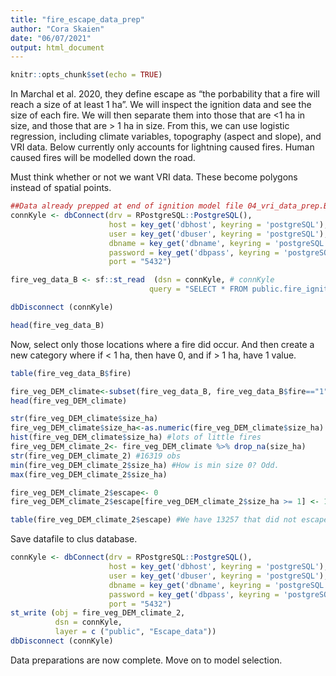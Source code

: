```yaml
---
title: "fire_escape_data_prep"
author: "Cora Skaien"
date: "06/07/2021"
output: html_document
---
```


```r
knitr::opts_chunk$set(echo = TRUE)
```


In Marchal et al. 2020, they define escape as "the porbability that a fire will reach a size of at least 1 ha". We will inspect the ignition data and see the size of each fire. We will then separate them into those that are <1 ha in size, and those that are > 1 ha in size. From this, we can use logistic regression, including climate variables, topography (aspect and slope), and VRI data. Below currently only accounts for lightning caused fires. Human caused fires will be modelled down the road.

Must think whether or not we want VRI data. These become polygons instead of spatial points.

```r

##Data already prepped at end of ignition model file 04_vri_data_prep.Bring in data from end of this step.
connKyle <- dbConnect(drv = RPostgreSQL::PostgreSQL(), 
                      host = key_get('dbhost', keyring = 'postgreSQL'),
                      user = key_get('dbuser', keyring = 'postgreSQL'),
                      dbname = key_get('dbname', keyring = 'postgreSQL'),
                      password = key_get('dbpass', keyring = 'postgreSQL'),
                      port = "5432")

fire_veg_data_B <- sf::st_read  (dsn = connKyle, # connKyle
                               query = "SELECT * FROM public.fire_ignitions_veg_climate_B")

dbDisconnect (connKyle)

head(fire_veg_data_B)

```

Now, select only those locations where a fire did occur. And then create a new category where if < 1 ha, then have 0, and if > 1 ha, have 1 value.

```r
table(fire_veg_data_B$fire)

fire_veg_DEM_climate<-subset(fire_veg_data_B, fire_veg_data_B$fire=="1")
head(fire_veg_DEM_climate)

str(fire_veg_DEM_climate$size_ha)
fire_veg_DEM_climate$size_ha<-as.numeric(fire_veg_DEM_climate$size_ha)
hist(fire_veg_DEM_climate$size_ha) #lots of little fires
fire_veg_DEM_climate_2<- fire_veg_DEM_climate %>% drop_na(size_ha)
str(fire_veg_DEM_climate_2) #16319 obs
min(fire_veg_DEM_climate_2$size_ha) #How is min size 0? Odd.
max(fire_veg_DEM_climate_2$size_ha) 

fire_veg_DEM_climate_2$escape<- 0
fire_veg_DEM_climate_2$escape[fire_veg_DEM_climate_2$size_ha >= 1] <- 1

table(fire_veg_DEM_climate_2$escape) #We have 13257 that did not escape, and 3062 that did escape


```

Save datafile to clus database.

```r
connKyle <- dbConnect(drv = RPostgreSQL::PostgreSQL(), 
                      host = key_get('dbhost', keyring = 'postgreSQL'),
                      user = key_get('dbuser', keyring = 'postgreSQL'),
                      dbname = key_get('dbname', keyring = 'postgreSQL'),
                      password = key_get('dbpass', keyring = 'postgreSQL'),
                      port = "5432")
st_write (obj = fire_veg_DEM_climate_2, 
          dsn = connKyle, 
          layer = c ("public", "Escape_data"))
dbDisconnect (connKyle)
```

Data preparations are now complete. Move on to model selection.
